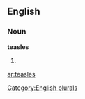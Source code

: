 
==English==

===Noun===
'''teasles'''

# {{plural of|[[teasle]]}}

[[Category:English plurals]]

[[ar:teasles]]